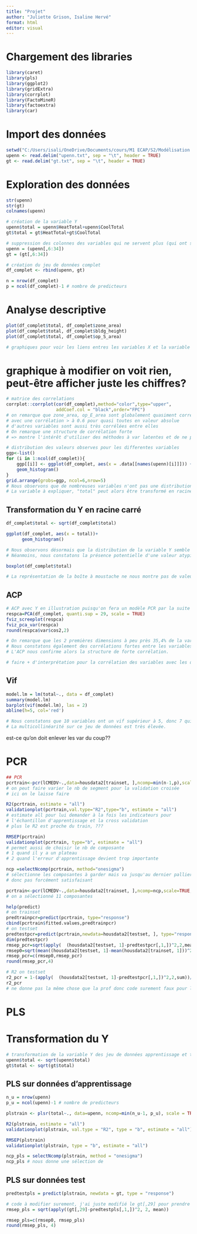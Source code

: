 ```yaml
---
title: "Projet"
author: "Juliette Grison, Isaline Hervé"
format: html
editor: visual
---
```


# Chargement des libraries

```r
library(caret)
library(pls)
library(ggplot2)
library(gridExtra)
library(corrplot)
library(FactoMineR)
library(factoextra)
library(car)
```

# Import des données

```r
setwd("C:/Users/isali/OneDrive/Documents/cours/M1 ECAP/S2/Modélisation variables latentes/modelisation_perf_therm")
upenn <- read.delim("upenn.txt", sep = "\t", header = TRUE)
gt <- read.delim("gt.txt", sep = "\t", header = TRUE)
```

# Exploration des données

```r
str(upenn)
str(gt)
colnames(upenn)
```

```r
# création de la variable Y
upenn$total = upenn$HeatTotal+upenn$CoolTotal
gt$total = gt$HeatTotal+gt$CoolTotal
```

```r
# suppression des colonnes des variables qui ne servent plus (qui ont servis pour le Y, et ID)
upenn = (upenn[,6:34])
gt = (gt[,6:34])
```

```r
# création du jeu de données complet
df_complet <- rbind(upenn, gt)
```

```r
n = nrow(df_complet)
p = ncol(df_complet)-1 # nombre de predicteurs
```

# Analyse descriptive

```r
plot(df_complet$total, df_complet$zone_area)
plot(df_complet$total, df_complet$bldg_height)
plot(df_complet$total, df_complet$op_S_area)

# graphiques pour voir les liens entres les variables X et la variable Y, afin de voir si le modèle convient bien à l'ensemble des données et s'il n'y a pas de problèmes de structure
```

# graphique à modifier on voit rien, peut-être afficher juste les chiffres?
```r
# matrice des correlations
corrplot::corrplot(cor(df_complet),method="color",type="upper",
                   addCoef.col = "black",order="FPC")
# on remarque que zone_area, op_E_area sont globalement quasiment corrélées avec toutes les variables
# avec une corrélation > à 0.6 pour quasi toutes en valeur absolue
# d'autres variables sont aussi très corrélées entre elles
# On remarque une structure de corrélation forte 
# => montre l'intérêt d'utiliser des méthodes à var latentes et de ne pas se limiter à la régression multiple
```

```r
# distribution des valeurs observes pour les differentes variables 
ggp<-list()
for (i in 1:ncol(df_complet)){
    ggp[[i]] <- ggplot(df_complet, aes(x = .data[[names(upenn)[i]]])) +
    geom_histogram()
}
grid.arrange(grobs=ggp, ncol=6,nrow=5) 
# Nous observons que de nombreuses variables n'ont pas une distribution qui paraît normale
# La variable à expliquer, "total" peut alors être transformé en racine carré afin de voir si cela améliore la distribution de ces erreurs
```

## Transformation du Y en racine carré

```r
df_complet$total <- sqrt(df_complet$total)

ggplot(df_complet, aes(x = total))+
      geom_histogram()

# Nous observons désormais que la distribution de la variable Y semble davantage normale une fois mise en racine carré. Ainsi, nous conserverons cette forme pour la suite de l'analyse.
# Néanmoins, nous constatons la présence potentielle d'une valeur atypique.
```

```r
boxplot(df_complet$total)

# La représentation de la boîte à moustache ne nous montre pas de valeurs potentiellement atypiques. Alors, nous conserverons toutes les observations pour la suite de l'analyse.
```

## ACP

```r
# ACP avec Y en illustration puisqu'on fera un modèle PCR par la suite
respca=PCA(df_complet, quanti.sup = 29, scale = TRUE)
fviz_screeplot(respca)
fviz_pca_var(respca)
round(respca$var$cos2,2)

# On remarque que les 2 premières dimensions à peu près 35,4% de la variance, ce qui n'est pas très élevé
# Nous constatons également des corrélations fortes entre les variables "area" et entre les variables"week" notamment 
# L'ACP nous confirme alors la structure de forte corrélation.

# faire + d'interprétation pour la corrélation des variables avec les dimensiosn par rapport aux flèches

```

## Vif

```r
model.lm = lm(total~., data = df_complet)
summary(model.lm)
barplot(vif(model.lm), las = 2)
abline(h=5, col='red')

# Nous constatons que 10 variables ont un vif supérieur à 5, donc 7 qui ont un vif supérieur à 10
# La multicollinéarité sur ce jeu de données est très élevée.
```

est-ce qu'on doit enlever les var du coup??

# PCR

```r
## PCR
pcrtrain<-pcr(lCMEDV~.,data=housdata2[trainset, ],ncomp=min(n-1,p),scale=TRUE, validation = "CV")    
# on peut faire varier le nb de segment pour la validation croisée
# ici on le laisse faire

R2(pcrtrain, estimate = "all")
validationplot(pcrtrain,val.type="R2",type="b", estimate = "all")
# estimate all pour lui demander à la fois les indicateurs pour
# l'échantillon d'apprentissage et la cross validation
# plus le R2 est proche du train, ???

RMSEP(pcrtrain)
validationplot(pcrtrain, type="b", estimate = "all")
# permet aussi de choisir le nb de composante
# 1 quand il y a un plateau
# 2 quand l'erreur d'apprentissage devient trop importante

ncp =selectNcomp(pcrtrain, method="onesigma")
# sélectionne les composantes à garder mais va jusqu'au dernier pallier
# donc pas forcément satisfaisant

pcrtrain<-pcr(lCMEDV~.,data=housdata2[trainset, ],ncomp=ncp,scale=TRUE, validation = "CV")    
# on a sélectionné 11 composantes

help(predict)
# on trainset
predtrainpcr=predict(pcrtrain, type="response")
cbind(pcrtrain$fitted.values,predtrainpcr)
# on testset
predtestpcr=predict(pcrtrain,newdata=housdata2[testset, ], type="response")
dim(predtestpcr)
rmsep_pcr=sqrt(apply(  (housdata2[testset, 1]-predtestpcr[,1,])^2,2,mean))
rmsep0=sqrt(mean((housdata2[testset, 1]-mean(housdata2[trainset, 1]))^2))
rmsep_pcr=c(rmsep0,rmsep_pcr)
round(rmsep_pcr,4)

# R2 on testset
r2_pcr = 1-(apply(  (housdata2[testset, 1]-predtestpcr[,1,])^2,2,sum))/sum(housdata2[testset, 1]-mean(housdata2[testset, 1])^2)
r2_pcr
# ne donne pas la même chose que la prof donc code surement faux pour la formule du R2
```



# PLS

# Transformation du Y 

```r
# transformation de la variable Y des jeu de données apprentissage et test en racine carré
upenn$total <- sqrt(upenn$total)
gt$total <- sqrt(gt$total)
```

## PLS sur données d'apprentissage

```r
n_u = nrow(upenn)
p_u = ncol(upenn)-1 # nombre de predicteurs

plstrain <- plsr(total~., data=upenn, ncomp=min(n_u-1, p_u), scale = TRUE, validation = "CV")    

R2(plstrain, estimate = "all")
validationplot(plstrain, val.type = "R2", type = "b", estimate = "all")

RMSEP(plstrain)
validationplot(plstrain, type = "b", estimate = "all")

ncp_pls = selectNcomp(plstrain, method = "onesigma")
ncp_pls # nous donne une sélection de 
```

## PLS sur données test

```r
predtestpls = predict(plstrain, newdata = gt, type = "response")
```

```r
# code à modifier surement, j'ai juste modifié le gt[,29] pour prendre le Y de gt
rmsep_pls = sqrt(apply((gt[,29]-predtestpls[,1,])^2, 2, mean))

rmsep_pls=c(rmsep0, rmsep_pls)
round(rmsep_pls, 4)
```

